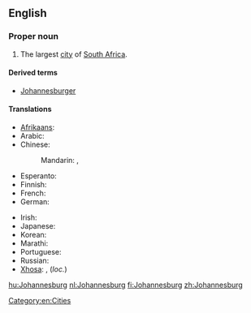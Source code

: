 ==English==
{{wikipedia}}

===Proper noun===
{{en-proper noun}}

# The largest [[city]] of [[South Africa]].

====Derived terms====
* [[Johannesburger]]

====Translations====
{{trans-top|a city in South Africa}}
* [[Afrikaans]]: {{t-|af|Johannesburg}}
* Arabic: {{t-|ar|جوهانسبرغ|m|tr=juhanisbuurgh}}
* Chinese:
*: Mandarin: {{t-|cmn|約翰內斯堡|sc=Hani}}, {{t-|cmn|约翰内斯堡|tr=Yuēhànnèisībǎo|sc=Hani}}
* Esperanto: {{t-|eo|Johanesburgo}}
* Finnish: {{t-|fi|Johannesburg}}
* French: {{t-|fr|Johannesburg}}
* German: {{t-|de|Johannesburg|n}}
{{trans-mid}}
* Irish: {{t|ga|Cathair Eoin|f}}
* Japanese: {{t-|ja|ヨハネスブルグ|tr=Yohanesuburugu}}
* Korean: {{t-|ko|요하네스버그|tr=Yohaneseubeogeu|sc=Hang}}
* Marathi: {{t-|mr|जोहॅनेस्बर्ग|n|tr=johǎnesbarga|sc=Deva}}
* Portuguese: {{t-|pt|Joanesburgo}}
* Russian: {{t+|ru|Йоханнесбург|m|tr=Joxánnesburg}}
* [[Xhosa]]: {{t-|xh|iRhawuti}}, {{t-|xh|eRhawutini}} (''loc.'')
{{trans-bottom}}

[[Category:en:Cities]]

[[hu:Johannesburg]]
[[nl:Johannesburg]]
[[fi:Johannesburg]]
[[zh:Johannesburg]]
